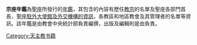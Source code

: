 {{expand|time=2013-10-30T03:16:22+00:00}}
'''宗座年鑑'''為[[聖座|聖座]]所發行的[[年鑑|年鑑]]，其包含的內容有歷任[[教宗|教宗]]的名單及聖座各部門首長，[[聖座駐外機構列表|聖座駐外大使館及外交機構的資訊]]，各教區和地區教會及其管理者的名單等資訊。該年鑑是由教會中央統計部負責編撰，出版及編輯則是由{{link-en|梵蒂岡出版社|Vatican Publishing House}}負責。

[[Category:天主教书籍|Category:天主教书籍]]